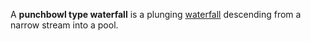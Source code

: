 {{copy to wiktionary}}
A '''punchbowl type waterfall''' is a plunging [[waterfall]] descending from a narrow stream into a pool.

{{uncategorized|date=December 2007}}